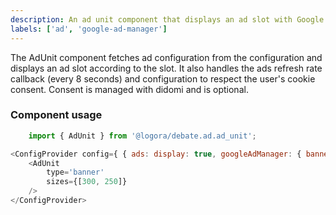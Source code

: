 ```yaml
---
description: An ad unit component that displays an ad slot with Google Ad Manager
labels: ['ad', 'google-ad-manager']
---
```



The AdUnit component fetches ad configuration from the configuration and displays an ad slot according to the slot.
It also handles the ads refresh rate callback (every 8 seconds) and configuration to respect the user's cookie consent.
Consent is managed with didomi and is optional.

### Component usage
```js
    import { AdUnit } from '@logora/debate.ad.ad_unit';
```
```js
<ConfigProvider config={ { ads: display: true, googleAdManager: { banner: { id: 'slot-id', path: '/path', sizes: [[300, 250]] } } } }
    <AdUnit
        type='banner' 
        sizes={[300, 250]}
    />
</ConfigProvider>
```